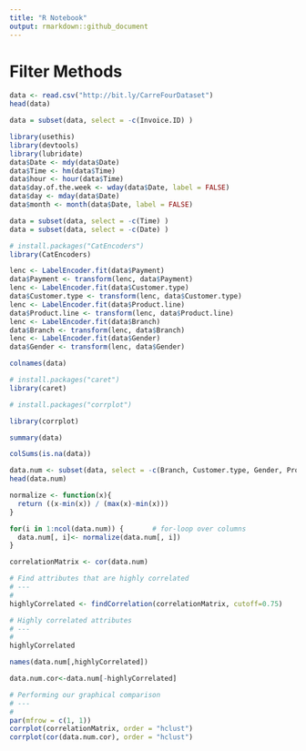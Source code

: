 ```yaml
---
title: "R Notebook"
output: rmarkdown::github_document
---
```


# Filter Methods
```r
data <- read.csv("http://bit.ly/CarreFourDataset")
head(data)
```

```r
data = subset(data, select = -c(Invoice.ID) )
```

```r
library(usethis)
library(devtools)
library(lubridate)
data$Date <- mdy(data$Date)
data$Time <- hm(data$Time)
data$hour <- hour(data$Time)
data$day.of.the.week <- wday(data$Date, label = FALSE)
data$day <- mday(data$Date)
data$month <- month(data$Date, label = FALSE)

data = subset(data, select = -c(Time) )
data = subset(data, select = -c(Date) )
```


```r
# install.packages("CatEncoders")
library(CatEncoders)
```


```r
lenc <- LabelEncoder.fit(data$Payment)
data$Payment <- transform(lenc, data$Payment)
lenc <- LabelEncoder.fit(data$Customer.type)
data$Customer.type <- transform(lenc, data$Customer.type)
lenc <- LabelEncoder.fit(data$Product.line)
data$Product.line <- transform(lenc, data$Product.line)
lenc <- LabelEncoder.fit(data$Branch)
data$Branch <- transform(lenc, data$Branch)
lenc <- LabelEncoder.fit(data$Gender)
data$Gender <- transform(lenc, data$Gender)
```


```r
colnames(data)
```

```r
# install.packages("caret")
library(caret)
```


```r
# install.packages("corrplot")
```


```r
library(corrplot)
```

```r
summary(data)
```

```r
colSums(is.na(data))
```
```r
data.num <- subset(data, select = -c(Branch, Customer.type, Gender, Product.line, hour, day.of.the.week, day, month, Rating, gross.margin.percentage, Payment) )
head(data.num)
```

```r
normalize <- function(x){
  return ((x-min(x)) / (max(x)-min(x)))
}
```


```r
for(i in 1:ncol(data.num)) {       # for-loop over columns
  data.num[, i]<- normalize(data.num[, i])
}
```

```r

correlationMatrix <- cor(data.num)

# Find attributes that are highly correlated
# ---
#
highlyCorrelated <- findCorrelation(correlationMatrix, cutoff=0.75)

# Highly correlated attributes
# ---
# 
highlyCorrelated

names(data.num[,highlyCorrelated])
```

```r
data.num.cor<-data.num[-highlyCorrelated]

# Performing our graphical comparison
# ---
# 
par(mfrow = c(1, 1))
corrplot(correlationMatrix, order = "hclust")
corrplot(cor(data.num.cor), order = "hclust")
```






